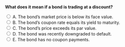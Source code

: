 ::: {.question-block}

<form onsubmit="event.preventDefault(); checkAnswer('module6_mcq_q42')" data-correct-answer="A">
<strong style="display: block;">What does it mean if a bond is trading at a discount?</strong>

<label><input type="radio" name="module6_mcq_q42" value="A"> A. The bond’s market price is below its face value.</label><br>
<label><input type="radio" name="module6_mcq_q42" value="B"> B. The bond’s coupon rate equals its yield to maturity.</label><br>
<label><input type="radio" name="module6_mcq_q42" value="C"> C. The bond’s price exceeds its par value.</label><br>
<label><input type="radio" name="module6_mcq_q42" value="D"> D. The bond was recently downgraded to default.</label><br>
<label><input type="radio" name="module6_mcq_q42" value="E"> E. The bond has no coupon payments.</label><br>
</form>

<div id="feedback-module6_mcq_q42" class="feedback" style="display:none;">
✅ Correct: A. A discount bond trades below par because its coupon rate is less than the market yield.
</div>

:::
